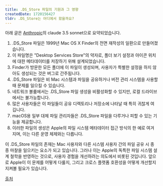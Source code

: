 ```yaml
---
title: .DS_Store 파일의 기원과 그 영향
createdDate: 1720156427
tldr: .DS_Store는 어디에서 왔을까요?
---
```


아래 글은 [Anthropic](https://anthropic.com)의 claude 3.5 sonnet으로 요약되었습니다.

1. .DS_Store 파일은 1999년 Mac OS X Finder의 전면 재작성의 일환으로 만들어졌습니다.
2. 이 파일명은 "Desktop Services Store"의 약자로, 폴더 보기 설정과 아이콘 위치에 대한 메타데이터를 저장하기 위해 설계되었습니다.
3. Finder가 방문한 모든 폴더에 이 파일이 생성되며, 사용자가 특별한 설정을 하지 않아도 생성되는 것은 버그로 간주됩니다.
4. .DS_Store 파일은 비 Mac 시스템과 파일을 공유하거나 버전 관리 시스템을 사용할 때 문제를 일으킬 수 있습니다.
5. 네트워크 볼륨에서는 .DS_Store 파일 생성을 비활성화할 수 있지만, 로컬 드라이브에서는 불가능합니다.
6. 많은 사용자들은 이 파일들이 공유 디렉토리나 저장소에 나타날 때 특히 귀찮게 여깁니다.
7. macOS용 일부 대체 파일 관리자들은 .DS_Store 파일을 다루거나 피할 수 있는 기능을 제공합니다.
8. 이러한 파일의 생성은 Apple의 파일 시스템 메타데이터 접근 방식의 한 예로 여겨지며, 이는 다른 운영 체제와는 다릅니다.

이 .DS_Store 파일의 존재는 Mac 사용자와 다른 시스템 사용자 간의 파일 공유 시 종종 마찰을 일으키는 요소가 되고 있습니다. 그러나 이는 Apple의 독특한 파일 시스템 설계 철학을 반영하는 것으로,
사용자 경험을 개선하려는 의도에서 비롯된 것입니다. 앞으로 Apple이 이 문제를 어떻게 다룰지, 그리고 크로스 플랫폼 호환성을 어떻게 개선할지 지켜볼 필요가 있습니다.

[출처](https://news.ycombinator.com/item?id=40870357)
